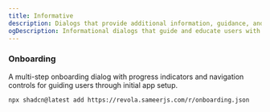 ```yaml
---
title: Informative
description: Dialogs that provide additional information, guidance, and educational content to users without requiring major actions.
ogDescription: Informational dialogs that guide and educate users with minimal interactions.
---
```


### Onboarding

A multi-step onboarding dialog with progress indicators and navigation controls for guiding users through initial app setup.

<ComponentPreview name="origin-ui-onboarding-demo" />

```package-install
npx shadcn@latest add https://revola.sameerjs.com/r/onboarding.json
```

